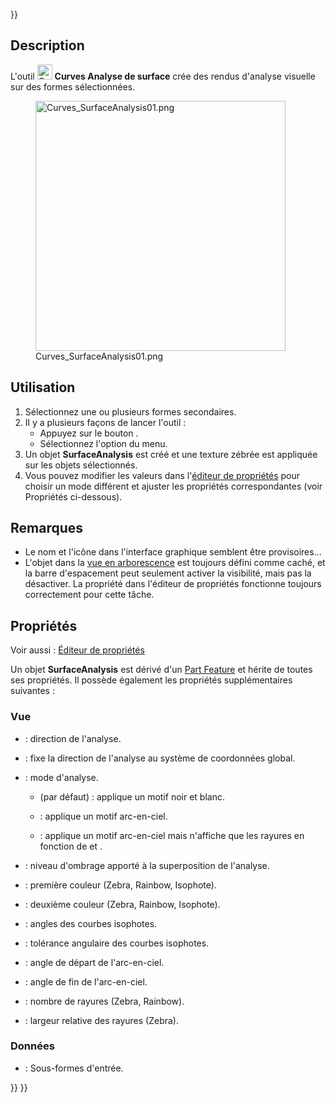 <languages/>
{{UnfinishedDocu{{#translation:}}}}

{{Docnav/fr
|[[Curves_RotationSweep/fr|Balayer]]
|[[Curves_DraftAnalysis/fr|Analyse de dépouilles]]
|[[Curves_Workbench/fr|Atelier Curves]]
|IconL=Curves_RotationSweep.svg
|IconR=Curves_DraftAnalysis.svg
|IconC=Curves_workbench_icon.svg
}}

{{GuiCommand/fr
|Name=Curves SurfaceAnalysis
|Name/fr=Curves Analyse de surface
|MenuLocation=Surfaces → Title
|Workbenches=[[Curves_Workbench/fr|Curves]]
}}

==Description==

L'outil [[Image:Curves_SurfaceAnalysis.svg|24px]] '''Curves Analyse de surface''' crée des rendus d'analyse visuelle sur des formes sélectionnées.

[[Image:Curves_SurfaceAnalysis01.png|400px]]

{{Caption|Différents modes d'analyse appliqués à une sphère. De gauche à droite : rien, Zebra, Rainbow, Isophote}}

<span id="Usage"></span>
==Utilisation==

# Sélectionnez une ou plusieurs formes secondaires.
# Il y a plusieurs façons de lancer l'outil :
#* Appuyez sur le bouton {{Button|[[Image:Curves_ZebraTool.svg|16px]] [[Curves_SurfaceAnalysis/fr|Title]]}}.
#* Sélectionnez l'option {{MenuCommand|Surfaces → [[Image:Curves_ZebraTool.svg|16px]] Title}} du menu.
# Un objet '''SurfaceAnalysis''' est créé et une texture zébrée est appliquée sur les objets sélectionnés.
# Vous pouvez modifier les valeurs dans l'[[Property_editor/fr|éditeur de propriétés]] pour choisir un mode différent et ajuster les propriétés correspondantes (voir Propriétés ci-dessous).

<span id="Notes"></span>
==Remarques==

* Le nom et l'icône dans l'interface graphique semblent être provisoires...
* L'objet dans la [[Tree_view/fr|vue en arborescence]] est toujours défini comme caché, et la barre d'espacement peut seulement activer la visibilité, mais pas la désactiver. La propriété {{PropertyData|Visibility}} dans l'éditeur de propriétés fonctionne toujours correctement pour cette tâche.


<span id="Properties"></span>
==Propriétés==

Voir aussi : [[Property_editor/fr|Éditeur de propriétés]]

Un objet '''SurfaceAnalysis''' est dérivé d'un [[Part_Feature/fr|Part Feature]] et hérite de toutes ses propriétés. Il possède également les propriétés supplémentaires suivantes :

<span id="View"></span>
===Vue===

{{TitleProperty|AnalysisMode}}

* {{PropertyView|Direction|Vector}} : direction de l'analyse.
* {{PropertyView|Fixed|Bool}} : fixe la direction de l'analyse au système de coordonnées global.
* {{PropertyView|Mode|Enumeration}} : mode d'analyse.
** {{Value|Zebra}} (par défaut) : applique un motif noir et blanc.
** {{Value|Rainbow}} : applique un motif arc-en-ciel.
** {{Value|Isophote}} : applique un motif arc-en-ciel mais n'affiche que les rayures en fonction de {{PropertyView|IsoAngles}} et {{PropertyView|IsoTolerance}}.
* {{PropertyView|Shading|FloatConstraint}} : niveau d'ombrage apporté à la superposition de l'analyse.

{{TitleProperty|AnalysisOptions}}

* {{PropertyView|Color1|Color}} : première couleur (Zebra, Rainbow, Isophote).
* {{PropertyView|Color2|Color}} : deuxième couleur (Zebra, Rainbow, Isophote).
* {{PropertyView|IsoAngles|FloatList}} : angles des courbes isophotes.
* {{PropertyView|IsoTolerance|Float}} : tolérance angulaire des courbes isophotes.
* {{PropertyView|RainbowAngle1|FloatConstraint}} : angle de départ de l'arc-en-ciel.
* {{PropertyView|RainbowAngle2|FloatConstraint}} : angle de fin de l'arc-en-ciel.
* {{PropertyView|StripesNumber|Integer}} : nombre de rayures (Zebra, Rainbow).
* {{PropertyView|StripesRatio|FloatConstraint}} : largeur relative des rayures (Zebra).

<span id="Data"></span>
===Données===

{{TitleProperty|Group}}

* {{PropertyData|Sources|LinkList|Dynamic}} : Sous-formes d'entrée.



{{Docnav/fr
|[[Curves_RotationSweep/fr|Balayer]]
|[[Curves_DraftAnalysis/fr|Analyse de dépouilles]]
|[[Curves_Workbench/fr|Atelier Curves]]
|IconL=Curves_RotationSweep.svg
|IconR=Curves_DraftAnalysis.svg
|IconC=Curves_workbench_icon.svg
}}

{{Curves Tools navi{{#translation:}}}}
{{Userdocnavi{{#translation:}}}}
